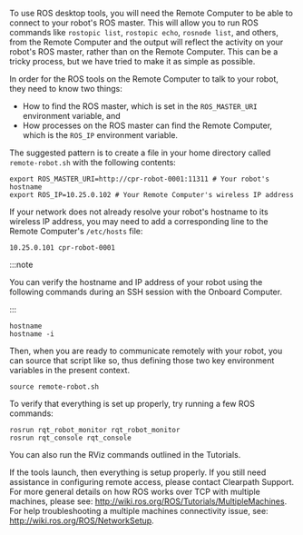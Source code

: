 To use ROS desktop tools, you will need the Remote Computer to be able to connect to your robot's ROS master. This will allow
you to run ROS commands like `rostopic list`, `rostopic echo`, `rosnode list`, and others, from the Remote Computer and the
output will reflect the activity on your robot's ROS master, rather than on the Remote Computer. This can be a tricky
process, but we have tried to make it as simple as possible.

In order for the ROS tools on the Remote Computer to talk to your robot, they need to know two things:

- How to find the ROS master, which is set in the `ROS_MASTER_URI` environment variable, and
- How processes on the ROS master can find the Remote Computer, which is the `ROS_IP` environment variable.

The suggested pattern is to create a file in your home directory called `remote-robot.sh` with the following contents:

```
export ROS_MASTER_URI=http://cpr-robot-0001:11311 # Your robot's hostname
export ROS_IP=10.25.0.102 # Your Remote Computer's wireless IP address
```

If your network does not already resolve your robot's hostname to its wireless IP address, you may need to add a
corresponding line to the Remote Computer's `/etc/hosts` file:

```
10.25.0.101 cpr-robot-0001
```

:::note

You can verify the hostname and IP address of your robot using the following commands during an SSH session
with the Onboard Computer.

:::

```
hostname
hostname -i
```

Then, when you are ready to communicate remotely with your robot, you can source that script like so, thus defining
those two key environment variables in the present context.

```
source remote-robot.sh
```

To verify that everything is set up properly, try running a few ROS commands:

```
rosrun rqt_robot_monitor rqt_robot_monitor
rosrun rqt_console rqt_console
```

You can also run the RViz commands outlined in the Tutorials.

If the tools launch, then everything is setup properly. If you still need assistance
in configuring remote access, please contact Clearpath Support. For more general details on how ROS works over TCP with
multiple machines, please see: <http://wiki.ros.org/ROS/Tutorials/MultipleMachines>. For help troubleshooting a multiple
machines connectivity issue, see: <http://wiki.ros.org/ROS/NetworkSetup>.
